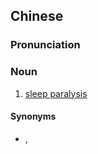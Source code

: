 {{also|睡眠瘫痪症}}
==Chinese==
{{zh-forms|s=睡眠瘫痪症|type=221}}
{{wikipedia|lang=zh}}

===Pronunciation===
{{zh-pron
|m=shuìmián tānhuànzhèng
|c=seoi6 min4 taan1 wun6 zing3,seoi6 min4 taan2 wun6 zing3
|cat=n
}}

===Noun===
{{zh-noun}}

# [[sleep paralysis]]

====Synonyms====
* {{qualifier|colloquial}} {{zh-l|鬼壓床}}, {{zh-l|鬼壓身}}